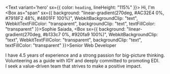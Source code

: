 
<Text variant='hero' sx={{ color: `heading`, lineHeight: "115%" }}>
<Box>Hi,</Box>
<Box>I'm <Box as="span" sx={{ background: "linear-gradient(270deg, #AC32E4 0%, #7918F2 48%, #4801FF 100%)", WebkitBackgroundClip: "text", WebkitTextFillColor: "transparent", backgroundClip: "text", textFillColor: "transparent" }}>Sophie Saiada</Box>,</Box>
<Box sx={{ background: "linear-gradient(270deg, #b133c7 0%, #920fa9 100%)", WebkitBackgroundClip: "text", WebkitTextFillColor: "transparent", backgroundClip: "text", textFillColor: "transparent" }}>Senior Web Developer</Box>
</Text>

I have 4.5 years of experience and a strong passion for big-picture thinking.  
Volunteering as a guide with IGY and deeply committed to promoting EDI.  
I seek a value-driven team that strives to make a positive impact.

<CTA text="Resume" icon={downloadIcon} href="/Sophia Saiada CV.pdf" />
